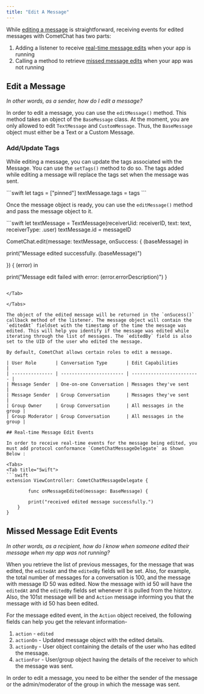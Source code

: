 ```yaml
---
title: "Edit A Message"
---
```




While [editing a message](/sdk/ios/3.0/edit-a-message) is straightforward, receiving events for edited messages with CometChat has two parts:

1. Adding a listener to receive [real-time message edits](/sdk/ios/3.0/edit-a-message#real-time-message-edit-events) when your app is running
2. Calling a method to retrieve [missed message edits](/sdk/ios/3.0/edit-a-message#missed-message-edit-events) when your app was not running

## Edit a Message

*In other words, as a sender, how do I edit a message?*

In order to edit a message, you can use the `editMessage()` method. This method takes an object of the `BaseMessage` class. At the moment, you are only allowed to edit `TextMessage` and `CustomMessage`. Thus, the `BaseMessage` object must either be a Text or a Custom Message.

### Add/Update Tags

While editing a message, you can update the tags associated with the Message. You can use the `setTags()` method to do so. The tags added while editing a message will replace the tags set when the message was sent.

<Tabs>
<Tab title="Swift">
```swift
let tags = ["pinned"]
textMessage.tags = tags
```

</Tab>

</Tabs>

Once the message object is ready, you can use the `editMessage()` method and pass the message object to it.

<Tabs>
<Tab title="Swift">
```swift
let textMessage = TextMessage(receiverUid: receiverID, text: text, receiverType: .user)
textMessage.id = messageID

CometChat.edit(message: textMessage, onSuccess: { (baseMessage) in
                
   print("Message edited successfully. \(baseMessage)")
                
}) { (error) in
                
   print("Message edit failed with error: \(error.errorDescription)")
}
```

</Tab>

</Tabs>

The object of the edited message will be returned in the `onSucess()` callback method of the listener. The message object will contain the `editedAt` fieldset with the timestamp of the time the message was edited. This will help you identify if the message was edited while iterating through the list of messages. The `editedBy` field is also set to the UID of the user who edited the message.

By default, CometChat allows certain roles to edit a message.

| User Role       | Conversation Type       | Edit Capabilities         |
| --------------- | ----------------------- | ------------------------- |
| Message Sender  | One-on-one Conversation | Messages they've sent     |
| Message Sender  | Group Conversation      | Messages they've sent     |
| Group Owner     | Group Conversation      | All messages in the group |
| Group Moderator | Group Conversation      | All messages in the group |

## Real-time Message Edit Events

In order to receive real-time events for the message being edited, you must add protocol conformance `CometChatMessageDelegate` as Shown Below :

<Tabs>
<Tab title="Swift">
```swift
extension ViewController: CometChatMessageDelegate {

		func onMessageEdited(message: BaseMessage) {
        
        print("received edited message successfully.")
    }
}
```

</Tab>

</Tabs>

## Missed Message Edit Events

*In other words, as a recipient, how do I know when someone edited their message when my app was not running?*

When you retrieve the list of previous messages, for the message that was edited, the `editedAt` and the `editedBy` fields will be set. Also, for example, the total number of messages for a conversation is 100, and the message with message ID 50 was edited. Now the message with id 50 will have the `editedAt` and the `editedBy` fields set whenever it is pulled from the history. Also, the 101st message will be and `Action` message informing you that the message with id 50 has been edited.

For the message edited event, in the `Action` object received, the following fields can help you get the relevant information-

1. `action` - `edited`
2. `actionOn` - Updated message object with the edited details.
3. `actionBy` - User object containing the details of the user who has edited the message.
4. `actionFor` - User/group object having the details of the receiver to which the message was sent.

<Note>

In order to edit a message, you need to be either the sender of the message or the admin/moderator of the group in which the message was sent.

</Note>
